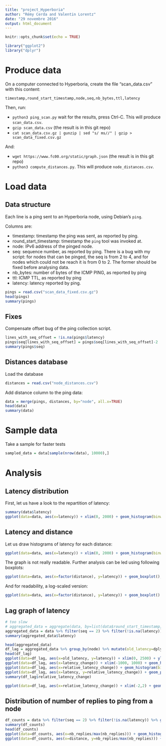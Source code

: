 ```yaml
---
title: "project_Hyperboria"
author: "Rémy Cerda and Valentin Lorentz"
date: "29 novembre 2016"
output: html_document
---
```


```r
knitr::opts_chunk$set(echo = TRUE)
```

```r
library("ggplot2")
library("dplyr")
```

# Produce data

On a computer connected to Hyperboria, create the file “scan_data.csv” with this content:

```
timestamp,round_start_timestamp,node,seq,nb_bytes,ttl,latency
```

Then, run:

* `python3 ping_scan.py` wait for the results, press Ctrl-C. This will produce `scan_data.csv`.
* `gzip scan_data.csv` (the result is in this git repo)
* `cat scan_data.csv.gz | gunzip | sed "s/ ms//" | gzip > scan_data_fixed.csv.gz`

And:

* `wget https://www.fc00.org/static/graph.json` (the result is in this git repo)
* `python3 compute_distances.py`. This will produce `node_distances.csv`.



# Load data

## Data structure

Each line is a ping sent to an Hyperboria node, using Debian's `ping`.

Columns are:

* timestamp: timestamp the ping was sent, as reported by ping.
* round_start_timestamp: timestamp the `ping` tool was invoked at.
* node: IPv6 address of the pinged node.
* seq: sequence number, as reported by ping. There is a bug with my script: for nodes that can be pinged, the seq is from 2 to 4, and for nodes which could not be reach it is from 0 to 2. The former should be fixed before analysing data.
* nb_bytes: number of bytes of the ICMP PING, as reported by ping
* ttl: ICMP TTL, as reported by ping
* latency: latency reported by ping.

```r
pings = read.csv("scan_data_fixed.csv.gz")
head(pings)
summary(pings)
```

## Fixes

Compensate offset bug of the ping collection script.

```r
lines_with_seq_offset = !is.na(pings$latency)
pings$seq[lines_with_seq_offset] = pings$seq[lines_with_seq_offset]-2
summary(pings$seq)
```

## Distances database

Load the database

```r
distances = read.csv("node_distances.csv")
```

Add distance column to the ping data:

```r
data = merge(pings, distances, by="node", all.x=TRUE)
head(data)
summary(data)
```


# Sample data

Take a sample for faster tests

```r
sampled_data = data[sample(nrow(data), 10000),]
```

# Analysis

## Latency distribution

First, let us have a look to the repartition of latency:
```r
summary(data$latency)
ggplot(data=data, aes(x=latency)) + xlim(0, 2000) + geom_histogram(binwidth=100);
```

## Latency and distance

Let us draw histograms of latency for each distance:
```r
ggplot(data=data, aes(x=latency)) + xlim(0, 2000) + geom_histogram(binwidth=50) + facet_grid(distance ~ .);
```

The graph is not really readable. Further analysis can be led using following boxplots:
```r
ggplot(data=data, aes(x=factor(distance), y=latency)) + geom_boxplot();
```

And for readability, a log-scaled version:
```r
ggplot(data=data, aes(x=factor(distance), y=latency)) + geom_boxplot() + scale_y_log10();
```
## Lag graph of latency

```r
# too slow
# aggregated_data = aggregate(data, by=list(data$round_start_timestamp, data$node), FUN=mean)
aggregated_data = data %>% filter(seq == 2) %>% filter(!is.na(latency)) %>% as.data.frame();
summary(aggregated_data$latency)

head(aggregated_data)
df_lag = aggregated_data %>% group_by(node) %>% mutate(old_latency=dplyr::lag(latency)) %>% mutate(latency_change=latency - old_latency) %>% mutate(relative_latency_change=latency_change/(old_latency+latency)) %>% as.data.frame()
head(df_lag)
ggplot(data=df_lag, aes(x=old_latency, y=latency)) + xlim(0, 2500) + ylim(0, 2500) + geom_point()
ggplot(data=df_lag, aes(x=latency_change)) + xlim(-1000, 1000) + geom_histogram(bins=100)
ggplot(data=df_lag, aes(x=relative_latency_change)) + geom_histogram(bins=100)
ggplot(data=df_lag, aes(x=latency, y=relative_latency_change)) + geom_point()
summary(df_lag$relative_latency_change)

ggplot(data=df_lag, aes(x=relative_latency_change)) + xlim(-2,2) + geom_histogram(bins=50) + facet_grid(distance ~ ., scale="free_y");
```


## Distribution of number of replies to ping from a node

```r
df_counts = data %>% filter(seq == 2) %>% filter(!is.na(latency)) %>% group_by(node) %>% summarize(nb_replies=n(), distance=mean(distance, na.rm=TRUE)) %>% as.data.frame();
summary(df_counts)
head(df_counts)
ggplot(data=df_counts, aes(x=nb_replies/max(nb_replies))) + geom_histogram(bins=50);
ggplot(data=df_counts, aes(x=distance, y=nb_replies/max(nb_replies))) + geom_point();
```
